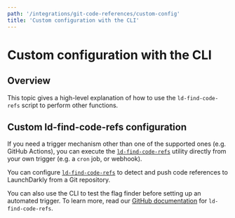 ```yaml
---
path: '/integrations/git-code-references/custom-config'
title: 'Custom configuration with the CLI'
---
```


# Custom configuration with the CLI

<Metadata timeToRead={props.timeToRead} lastModifiedDateFormatted={props.lastModifiedDateFormatted} />

## Overview

This topic gives a high-level explanation of how to use the `ld-find-code-refs` script to perform other functions.

## Custom ld-find-code-refs configuration

If you need a trigger mechanism other than one of the supported ones (e.g. GitHub Actions), you can execute the [`ld-find-code-refs`](https://github.com/launchdarkly/ld-find-code-refs/) utility directly from your own trigger (e.g. a `cron` job, or webhook).

You can configure [`ld-find-code-refs`](https://github.com/launchdarkly/ld-find-code-refs/) to detect and push code references to LaunchDarkly from a Git repository.

You can also use the CLI to test the flag finder before setting up an automated trigger. To learn more, read our [GitHub documentation](https://github.com/launchdarkly/ld-find-code-refs/#execution-via-cli) for `ld-find-code-refs`.
